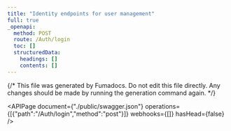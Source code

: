 ```yaml
---
title: "Identity endpoints for user management"
full: true
_openapi:
  method: POST
  route: /Auth/login
  toc: []
  structuredData:
    headings: []
    contents: []
---
```


{/* This file was generated by Fumadocs.
Do not edit this file directly. Any changes should be made by running the generation command again. */}

<APIPage document={"./public/swagger.json"} operations={[{"path":"/Auth/login","method":"post"}]} webhooks={[]} hasHead={false} />